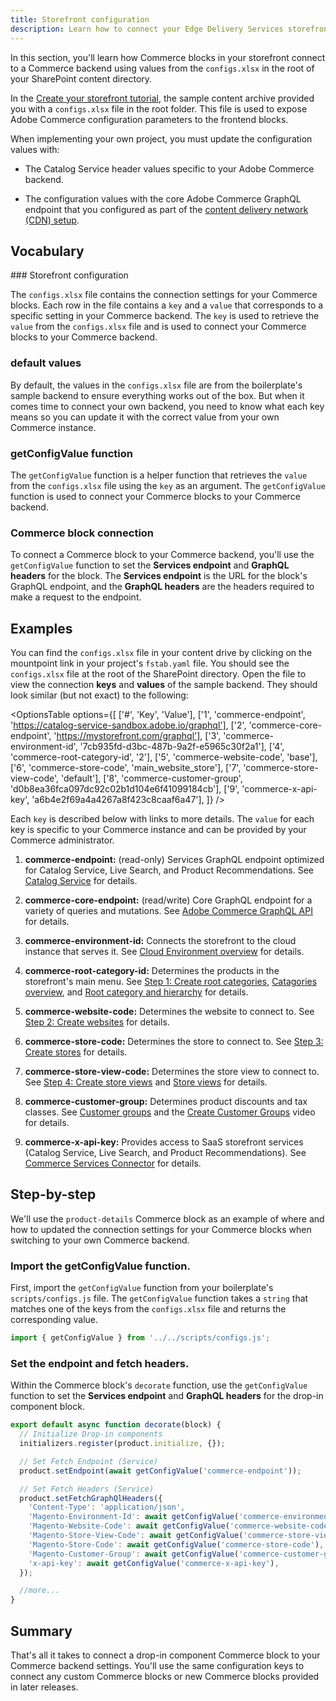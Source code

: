 ```yaml
---
title: Storefront configuration
description: Learn how to connect your Edge Delivery Services storefront to your Adobe Commerce backend.
---
```



In this section, you'll learn how Commerce blocks in your storefront connect to a Commerce backend using values from the `configs.xlsx` in the root of your SharePoint content directory.

In the [Create your storefront tutorial](/get-started/), the sample content archive provided you with a `configs.xlsx` file in the root folder. This file is used to expose Adobe Commerce configuration parameters to the frontend blocks.

When implementing your own project, you must update the configuration values with:

- The Catalog Service header values specific to your Adobe Commerce backend.

- The configuration values with the core Adobe Commerce GraphQL endpoint that you configured as part of the [content delivery network (CDN) setup](/setup/content-delivery-network/).

## Vocabulary

<Vocabulary>
### Storefront configuration

The `configs.xlsx` file contains the connection settings for your Commerce blocks. Each row in the file contains a `key` and a `value` that corresponds to a specific setting in your Commerce backend. The `key` is used to retrieve the `value` from the `configs.xlsx` file and is used to connect your Commerce blocks to your Commerce backend.

### default values

By default, the values in the `configs.xlsx` file are from the boilerplate's sample backend to ensure everything works out of the box. But when it comes time to connect your own backend, you need to know what each key means so you can update it with the correct value from your own Commerce instance.

### getConfigValue function

The `getConfigValue` function is a helper function that retrieves the `value` from the `configs.xlsx` file using the `key` as an argument. The `getConfigValue` function is used to connect your Commerce blocks to your Commerce backend.

### Commerce block connection

To connect a Commerce block to your Commerce backend, you'll use the `getConfigValue` function to set the **Services endpoint** and **GraphQL headers** for the block. The **Services endpoint** is the URL for the block's GraphQL endpoint, and the **GraphQL headers** are the headers required to make a request to the endpoint.

</Vocabulary>

## Examples

You can find the `configs.xlsx` file in your content drive by clicking on the mountpoint link in your project's `fstab.yaml` file. You should see the `configs.xlsx` file at the root of the SharePoint directory. Open the file to view the connection **keys** and **values** of the sample backend. They should look similar (but not exact) to the following:

<OptionsTable
  options={[
    ['#', 'Key', 'Value'],
    ['1', 'commerce-endpoint', 'https://catalog-service-sandbox.adobe.io/graphql'],
    ['2', 'commerce-core-endpoint', 'https://mystorefront.com/graphql'],
    ['3', 'commerce-environment-id', '7cb935fd-d3bc-487b-9a2f-e5965c30f2a1'],
    ['4', 'commerce-root-category-id', '2'],
    ['5', 'commerce-website-code', 'base'],
    ['6', 'commerce-store-code', 'main_website_store'],
    ['7', 'commerce-store-view-code', 'default'],
    ['8', 'commerce-customer-group', 'd0b8ea36fca097dc92c02b1d104e6f41099184cb'],
    ['9', 'commerce-x-api-key', 'a6b4e2f69a4a4267a8f423c8caaf6a47'],
  ]}
/>

Each `key` is described below with links to more details. The `value` for each key is specific to your Commerce instance and can be provided by your Commerce administrator.

<Callouts>

1. **commerce-endpoint:** (read-only) Services GraphQL endpoint optimized for Catalog Service, Live Search, and Product Recommendations. See [Catalog Service](https://experienceleague.adobe.com/en/docs/commerce-merchant-services/catalog-service/guide-overview) for details.

1. **commerce-core-endpoint:** (read/write) Core GraphQL endpoint for a variety of queries and mutations. See [Adobe Commerce GraphQL API](https://developer.adobe.com/commerce/webapi/graphql/reference/) for details.

1. **commerce-environment-id:** Connects the storefront to the cloud instance that serves it. See [Cloud Environment overview](https://experienceleague.adobe.com/en/docs/commerce-cloud-service/user-guide/project/overview#environment-overview) for details.

1. **commerce-root-category-id:** Determines the products in the storefront's main menu. See [Step 1: Create root categories](https://experienceleague.adobe.com/en/docs/commerce-operations/configuration-guide/multi-sites/ms-admin#step-1-create-root-categories), [Catagories overview](https://experienceleague.adobe.com/en/docs/commerce-admin/catalog/categories/categories), and [Root category and hierarchy](https://experienceleague.adobe.com/en/docs/commerce-admin/catalog/categories/category-root) for details.

1. **commerce-website-code:** Determines the website to connect to. See [Step 2: Create websites](https://experienceleague.adobe.com/en/docs/commerce-operations/configuration-guide/multi-sites/ms-admin#step-2-create-websites) for details.

1. **commerce-store-code:** Determines the store to connect to. See [Step 3: Create stores](https://experienceleague.adobe.com/en/docs/commerce-operations/configuration-guide/multi-sites/ms-admin#step-3-create-stores) for details.

1. **commerce-store-view-code:** Determines the store view to connect to. See [Step 4: Create store views](https://experienceleague.adobe.com/en/docs/commerce-operations/configuration-guide/multi-sites/ms-admin#step-4-create-store-views) and [Store views](https://experienceleague.adobe.com/en/docs/commerce-admin/stores-sales/site-store/store-views) for details.

1. **commerce-customer-group:** Determines product discounts and tax classes. See [Customer groups](https://experienceleague.adobe.com/en/docs/commerce-admin/customers/customer-groups) and the [Create Customer Groups](https://experienceleague.adobe.com/en/docs/commerce-learn/tutorials/customers/customer-groups) video for details.

1. **commerce-x-api-key:** Provides access to SaaS storefront services (Catalog Service, Live Search, and Product Recommendations). See [Commerce Services Connector](https://experienceleague.adobe.com/en/docs/commerce-merchant-services/user-guides/integration-services/saas) for details.

</Callouts>

## Step-by-step

We'll use the `product-details` Commerce block as an example of where and how to updated the connection settings for your Commerce blocks when switching to your own Commerce backend.

<Tasks>

<Task>

### Import the getConfigValue function.

First, import the `getConfigValue` function from your boilerplate's `scripts/configs.js` file. The `getConfigValue` function takes a `string` that matches one of the keys from the `configs.xlsx` file and returns the corresponding value.

```javascript
import { getConfigValue } from '../../scripts/configs.js';
```

</Task>

<Task>

### Set the endpoint and fetch headers.

Within the Commerce block's `decorate` function, use the `getConfigValue` function to set the **Services endpoint** and **GraphQL headers** for the drop-in component block.

```javascript
export default async function decorate(block) {
  // Initialize Drop-in components
  initializers.register(product.initialize, {});

  // Set Fetch Endpoint (Service)
  product.setEndpoint(await getConfigValue('commerce-endpoint'));

  // Set Fetch Headers (Service)
  product.setFetchGraphQlHeaders({
    'Content-Type': 'application/json',
    'Magento-Environment-Id': await getConfigValue('commerce-environment-id'),
    'Magento-Website-Code': await getConfigValue('commerce-website-code'),
    'Magento-Store-View-Code': await getConfigValue('commerce-store-view-code'),
    'Magento-Store-Code': await getConfigValue('commerce-store-code'),
    'Magento-Customer-Group': await getConfigValue('commerce-customer-group'),
    'x-api-key': await getConfigValue('commerce-x-api-key'),
  });

  //more...
}
```

</Task>

</Tasks>

## Summary

That's all it takes to connect a drop-in component Commerce block to your Commerce backend settings. You'll use the same configuration keys to connect any custom Commerce blocks or new Commerce blocks provided in later releases.
